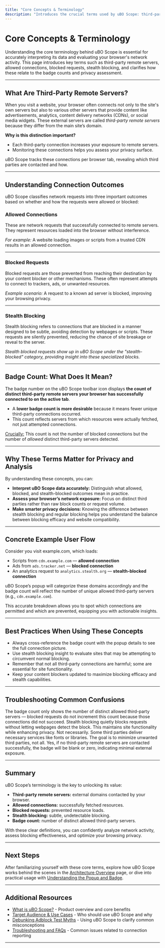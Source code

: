 ```yaml
---
title: "Core Concepts & Terminology"
description: "Introduces the crucial terms used by uBO Scope: third-party remote servers, allowed connections, blocked requests, and stealth blocking. Clarifies the meaning of badge counts, the difference between allowed/blocked outcomes, and relevance for privacy assessment."
---
```


# Core Concepts & Terminology

Understanding the core terminology behind uBO Scope is essential for accurately interpreting its data and evaluating your browser's network activity. This page introduces key terms such as third-party remote servers, allowed connections, blocked requests, stealth blocking, and clarifies how these relate to the badge counts and privacy assessment.

---

## What Are Third-Party Remote Servers?

When you visit a website, your browser often connects not only to the site's own servers but also to various other servers that provide content like advertisements, analytics, content delivery networks (CDNs), or social media widgets. These external servers are called *third-party remote servers* because they differ from the main site’s domain.

**Why is this distinction important?**
- Each third-party connection increases your exposure to remote servers.
- Monitoring these connections helps you assess your privacy surface.

uBO Scope tracks these connections per browser tab, revealing which third parties are contacted and how.

---

## Understanding Connection Outcomes

uBO Scope classifies network requests into three important outcomes based on whether and how the requests were allowed or blocked:

### Allowed Connections
These are network requests that successfully connected to remote servers. They represent resources loaded into the browser without interference.

_For example:_ A website loading images or scripts from a trusted CDN results in an allowed connection.

---

### Blocked Requests
Blocked requests are those prevented from reaching their destination by your content blocker or other mechanisms. These often represent attempts to connect to trackers, ads, or unwanted resources.

_Example scenario:_ A request to a known ad server is blocked, improving your browsing privacy.

---

### Stealth Blocking
Stealth blocking refers to connections that are blocked in a manner designed to be subtle, avoiding detection by webpages or scripts. These requests are silently prevented, reducing the chance of site breakage or reveal to the server.

_Stealth blocked requests show up in uBO Scope under the "stealth-blocked" category, providing insight into these specialized blocks._

---

## Badge Count: What Does It Mean?

The badge number on the uBO Scope toolbar icon displays **the count of distinct third-party remote servers your browser has successfully connected to on the active tab**.

- A **lower badge count is more desirable** because it means fewer unique third-party connections occurred.
- This count reflects servers from which resources were actually fetched, not just attempted connections.

<u>Crucially:</u> This count is not the number of blocked connections but the number of *allowed* distinct third-party servers detected.

---

## Why These Terms Matter for Privacy and Analysis

By understanding these concepts, you can:

- **Interpret uBO Scope data accurately:** Distinguish what allowed, blocked, and stealth-blocked outcomes mean in practice.
- **Assess your browser’s network exposure:** Focus on distinct third parties rather than raw block counts or request volume.
- **Make smarter privacy decisions:** Knowing the difference between stealth blocking and regular blocking helps you understand the balance between blocking efficacy and website compatibility.

---

## Concrete Example User Flow

Consider you visit example.com, which loads:

- Scripts from `cdn.example.com` — **allowed connection**
- Ads from `ads.tracker.net` — **blocked connection**
- An analytics request to `analytics.stealth.org` — **stealth-blocked connection**

uBO Scope’s popup will categorize these domains accordingly and the badge count will reflect the number of unique allowed third-party servers (e.g., `cdn.example.com`).

This accurate breakdown allows you to spot which connections are permitted and which are prevented, equipping you with actionable insights.

---

## Best Practices When Using These Concepts

- Always cross-reference the badge count with the popup details to see the full connection picture.
- Use stealth blocking insight to evaluate sites that may be attempting to circumvent normal blocking.
- Remember that not all third-party connections are harmful; some are essential for site functionality.
- Keep your content blockers updated to maximize blocking efficacy and stealth capabilities.

---

## Troubleshooting Common Confusions

<AccordionGroup title="Common Questions & Clarifications">
<Accordion title="Why is the badge count not showing the same number as blocked requests?">
The badge count only shows the number of distinct allowed third-party servers — blocked requests do not increment this count because those connections did not succeed.
</Accordion>
<Accordion title="What does stealth blocking mean in practice?">
Stealth blocking quietly blocks requests without letting webpages detect the block. This maintains site functionality while enhancing privacy.
</Accordion>
<Accordion title="Are all third-party servers bad?">
Not necessarily. Some third parties deliver necessary services like fonts or libraries. The goal is to minimize unwanted third parties, not all.
</Accordion>
<Accordion title="Can the badge count be zero?">
Yes, if no third-party remote servers are contacted successfully, the badge will be blank or zero, indicating minimal external exposure.
</Accordion>
</AccordionGroup>

---

## Summary

uBO Scope’s terminology is the key to unlocking its value:

- **Third-party remote servers:** external domains contacted by your browser.
- **Allowed connections:** successfully fetched resources.
- **Blocked requests:** prevented resource loads.
- **Stealth blocking:** subtle, undetectable blocking.
- **Badge count:** number of distinct allowed third-party servers.

With these clear definitions, you can confidently analyze network activity, assess blocking effectiveness, and optimize your browsing privacy.


---

## Next Steps

After familiarizing yourself with these core terms, explore how uBO Scope works behind the scenes in the [Architecture Overview](/overview/core-concepts-architecture/architecture-overview) page, or dive into practical usage with [Understanding the Popup and Badge](/guides/getting-started-essentials/understanding-the-popup).


---

## Additional Resources

- [What is uBO Scope?]( /overview/introduction-getting-started/product-overview) - Product overview and core benefits
- [Target Audience & Use Cases]( /overview/introduction-getting-started/who-should-use-it) - Who should use uBO Scope and why
- [Debunking Adblock Test Myths]( /guides/practical-analysis-workflows/debunk-adblock-test-myths) - Using uBO Scope to clarify common misconceptions
- [Troubleshooting and FAQs]( /guides/advanced-monitoring-tips/troubleshooting-and-faq) - Common issues related to connection reporting


---


